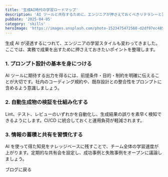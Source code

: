 ```yaml
---
title: '生成AI時代の学習ロードマップ'
description: 'AI ツールと共存するために、エンジニアが押さえておくべきリテラシーと習慣をまとめました。'
pubDate: '2025-04-05'
category: 'skills'
heroImage: 'https://images.unsplash.com/photo-1523475472560-d2df97ec485c?auto=format&fit=crop&w=1600&q=80'
---
```



生成 AI が浸透するにつれて、エンジニアの学習スタイルも変わってきました。ここでは、実務で成果を出すために押さえておきたいポイントを整理します。

### 1. プロンプト設計の基本を身につける

AI ツールに期待する出力を得るには、前提条件・目的・制約を明確に伝えることが大切です。社内のコーディング規約や、既存設計との整合性をプロンプトに含めるよう意識しましょう。

### 2. 自動生成物の検証を仕組み化する

Lint、テスト、レビューのいずれかを自動化し、生成結果の誤りを素早く検知できるようにします。CI/CD に統合しておくと運用負荷が軽減されます。

### 3. 情報の蓄積と共有を習慣化する

AI を使って得た知見をナレッジベースに残すことで、チーム全体の学習速度が上がります。定期的な共有会を設定し、成功事例と失敗事例をオープンに議論しましょう。

<HeaderLink href="/blog">ブログに戻る</HeaderLink>
